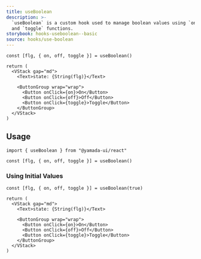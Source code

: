 ```yaml
---
title: useBoolean
description: >-
  `useBoolean` is a custom hook used to manage boolean values using `on`, `off`,
  and `toggle` functions.
storybook: hooks-useboolean--basic
source: hooks/use-boolean
---
```


```tsx preview functional client
const [flg, { on, off, toggle }] = useBoolean()

return (
  <VStack gap="md">
    <Text>state: {String(flg)}</Text>

    <ButtonGroup wrap="wrap">
      <Button onClick={on}>On</Button>
      <Button onClick={off}>Off</Button>
      <Button onClick={toggle}>Toggle</Button>
    </ButtonGroup>
  </VStack>
)
```

## Usage

```tsx
import { useBoolean } from "@yamada-ui/react"
```

```tsx
const [flg, { on, off, toggle }] = useBoolean()
```

### Using Initial Values

```tsx preview functional client
const [flg, { on, off, toggle }] = useBoolean(true)

return (
  <VStack gap="md">
    <Text>state: {String(flg)}</Text>

    <ButtonGroup wrap="wrap">
      <Button onClick={on}>On</Button>
      <Button onClick={off}>Off</Button>
      <Button onClick={toggle}>Toggle</Button>
    </ButtonGroup>
  </VStack>
)
```
